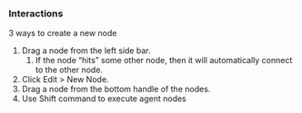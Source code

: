 ### Interactions 
3 ways to create a new node

1. Drag a node from the left side bar.
    1. If the node “hits” some other node, then it will automatically connect to the other node.
2. Click Edit > New Node.
3. Drag a node from the bottom handle of the nodes.
4. Use Shift command to execute agent nodes